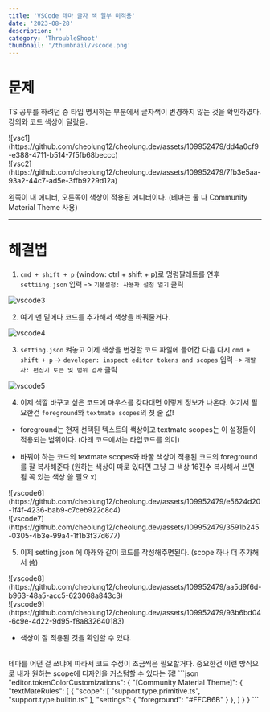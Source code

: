 ```yaml
---
title: 'VSCode 테마 글자 색 일부 미적용'
date: '2023-08-28'
description: ''
category: 'ThroubleShoot'
thumbnail: '/thumbnail/vscode.png'
---
```


# 문제

TS 공부를 하려던 중 타입 명시하는 부분에서 글자색이 변경하지 않는 것을 확인하였다. 강의와 코드 색상이 달랐음. 

<div className='flex justify-center gap-2 w-full'>
    <div className='flex-1'>![vsc1](https://github.com/cheolung12/cheolung.dev/assets/109952479/dd4a0cf9-e388-4711-b514-7f5fb68beccc) </div>
    <div className='flex-1'>![vsc2](https://github.com/cheolung12/cheolung.dev/assets/109952479/7fb3e5aa-93a2-44c7-ad5e-3ffb9229d12a) </div>
</div>

왼쪽이 내 에디터, 오른쪽이 색상이 적용된 에디터이다. (테마는 둘 다 Community Material Theme 사용)

---

# 해결법

1. `cmd + shift + p` (window: ctrl + shift + p)로 명령팔레트를 연후 `settiing.json` 입력 -> `기본설정: 사용자 설정 열기` 클릭

![vscode3](https://github.com/cheolung12/cheolung.dev/assets/109952479/eaa030f6-77ac-44ef-b9a0-940c81a2f01c)

2.  여기 맨 밑에다 코드를 추가해서 색상을 바꿔줄거다.

![vscode4](https://github.com/cheolung12/cheolung.dev/assets/109952479/a6edea23-bd72-4bad-84e9-7a72b4639c27)

3. `setting.json` 켜놓고 이제 색상을 변경할 코드 파일에 들어간 다음  다시 `cmd + shift + p` -> `developer: inspect editor tokens and scopes` 입력 -> `개발자: 편집기 토큰 및 범위 검사` 클릭

![vscode5](https://github.com/cheolung12/cheolung.dev/assets/109952479/5115c96f-a5e6-4a47-bd78-8c8c077efdc1)

4. 이제 색깔 바꾸고 싶은 코드에 마우스를 갖다대면 이렇게 정보가 나온다. 여기서 필요한건 `foreground`와 `textmate scopes`의 첫 줄 값!

- foreground는 현재 선택된 텍스트의 색상이고 textmate scopes는 이 설정들이 적용되는 범위이다. (아래 코드에서는 타입코드를 의미)

- 바꿔야 하는 코드의 textmate scopes와 바꿀 색상이 적용된 코드의 foreground를 잘 복사해준다 <span className='red-bold'>(원하는 색상이 따로 있다면 그냥 그 색상 16진수 복사해서 쓰면 됨 꼭 있는 색상 쓸 필요 x)</span>

<div className='flex justify-center gap-2 w-full'>
    <div className='flex-1'>![vscode6](https://github.com/cheolung12/cheolung.dev/assets/109952479/e5624d20-1f4f-4236-bab9-c7ceb922c8c4) </div>
    <div className='flex-1'>![vscode7](https://github.com/cheolung12/cheolung.dev/assets/109952479/3591b245-0305-4b3e-99a4-1f1b3f37d677) </div>
</div>

5. 이제 setting.json 에 아래와 같이 코드를 작성해주면된다. (scope 하나 더 추가해서 씀)

<div className='flex justify-center gap-2 w-full'>
    <div className='flex-1'>![vscode8](https://github.com/cheolung12/cheolung.dev/assets/109952479/aa5d9f6d-b963-48a5-acc5-623068a843c3) </div>
    <div className='flex-1'>![vscode9](https://github.com/cheolung12/cheolung.dev/assets/109952479/93b6bd04-6c9e-4d22-9d95-f8a832640183) </div>
</div>

- 색상이 잘 적용된 것을 확인할 수 있다.
<br />
테마를 어떤 걸 쓰냐에 따라서 코드 수정이 조금씩은 필요할거다. 중요한건 이런 방식으로 내가 원하는 scope에 디자인을 커스텀할 수 있다는 점!
```json
"editor.tokenColorCustomizations": {
    "[Community Material Theme]": {
      "textMateRules": [
        {
          "scope": [
            "support.type.primitive.ts",
            "support.type.builtin.ts"
          ],
          "settings": {
            "foreground": "#FFCB6B"
          }
        },
      ]
    }
  }
```